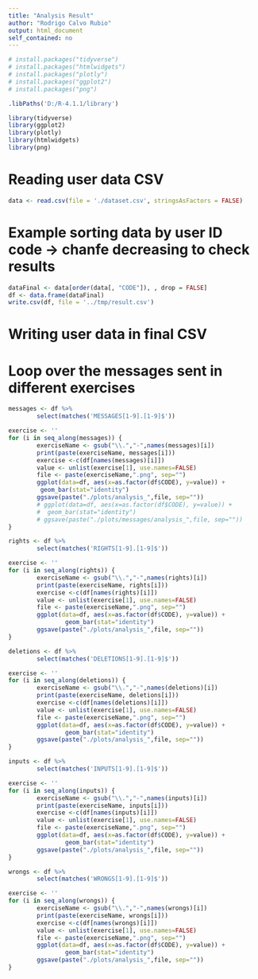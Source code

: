 ```yaml
---
title: "Analysis Result"
author: "Rodrigo Calvo Rubio"
output: html_document
self_contained: no
---
```

```r
# install.packages("tidyverse")
# install.packages("htmlwidgets")
# install.packages("plotly")
# install.packages("ggplot2")
# install.packages("png")
```
```r
.libPaths('D:/R-4.1.1/library')

library(tidyverse)
library(ggplot2)
library(plotly)
library(htmlwidgets)
library(png)

```
# Reading user data CSV
```r
data <- read.csv(file = './dataset.csv', stringsAsFactors = FALSE)
```
# Example sorting data by user ID code -> chanfe decreasing to check results
```r
dataFinal <- data[order(data[, "CODE"]), , drop = FALSE]
df <- data.frame(dataFinal)
write.csv(df, file = '../tmp/result.csv')
```
# Writing user data in final CSV
# Loop over the messages sent in different exercises
```r
messages <- df %>%
        select(matches('MESSAGES[1-9].[1-9]$'))

exercise <- ''
for (i in seq_along(messages)) {
        exerciseName <- gsub("\\.","-",names(messages)[i])
        print(paste(exerciseName, messages[i]))
        exercise <-c(df[names(messages)[i]])
        value <- unlist(exercise[1], use.names=FALSE)
        file <- paste(exerciseName,".png", sep="")
        ggplot(data=df, aes(x=as.factor(df$CODE), y=value)) +
         geom_bar(stat="identity")
        ggsave(paste("./plots/analysis_",file, sep=""))
        # ggplot(data=df, aes(x=as.factor(df$CODE), y=value)) +
        #  geom_bar(stat="identity")
        # ggsave(paste("./plots/messages/analysis_",file, sep=""))
}

```
```r
rights <- df %>%
        select(matches('RIGHTS[1-9].[1-9]$'))

exercise <- ''
for (i in seq_along(rights)) {
        exerciseName <- gsub("\\.","-",names(rights)[i])
        print(paste(exerciseName, rights[i]))
        exercise <-c(df[names(rights)[i]])
        value <- unlist(exercise[1], use.names=FALSE)
        file <- paste(exerciseName,".png", sep="")
        ggplot(data=df, aes(x=as.factor(df$CODE), y=value)) +
                geom_bar(stat="identity")
        ggsave(paste("./plots/analysis_",file, sep=""))
}
```
```r
deletions <- df %>%
        select(matches('DELETIONS[1-9].[1-9]$'))

exercise <- ''
for (i in seq_along(deletions)) {
        exerciseName <- gsub("\\.","-",names(deletions)[i])
        print(paste(exerciseName, deletions[i]))
        exercise <-c(df[names(deletions)[i]])
        value <- unlist(exercise[1], use.names=FALSE)
        file <- paste(exerciseName,".png", sep="")
        ggplot(data=df, aes(x=as.factor(df$CODE), y=value)) +
                geom_bar(stat="identity")
        ggsave(paste("./plots/analysis_",file, sep=""))
}
```
```r
inputs <- df %>%
        select(matches('INPUTS[1-9].[1-9]$'))

exercise <- ''
for (i in seq_along(inputs)) {
        exerciseName <- gsub("\\.","-",names(inputs)[i])
        print(paste(exerciseName, inputs[i]))
        exercise <-c(df[names(inputs)[i]])
        value <- unlist(exercise[1], use.names=FALSE)
        file <- paste(exerciseName,".png", sep="")
        ggplot(data=df, aes(x=as.factor(df$CODE), y=value)) +
                geom_bar(stat="identity")
        ggsave(paste("./plots/analysis_",file, sep=""))
}
```
```r
wrongs <- df %>%
        select(matches('WRONGS[1-9].[1-9]$'))

exercise <- ''
for (i in seq_along(wrongs)) {
        exerciseName <- gsub("\\.","-",names(wrongs)[i])
        print(paste(exerciseName, wrongs[i]))
        exercise <-c(df[names(wrongs)[i]])
        value <- unlist(exercise[1], use.names=FALSE)
        file <- paste(exerciseName,".png", sep="")
        ggplot(data=df, aes(x=as.factor(df$CODE), y=value)) +
                geom_bar(stat="identity")
        ggsave(paste("./plots/analysis_",file, sep=""))
}
```
